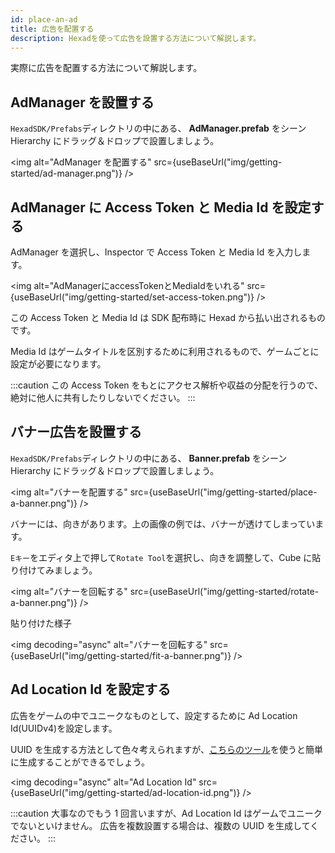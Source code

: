 ```yaml
---
id: place-an-ad
title: 広告を配置する
description: Hexadを使って広告を設置する方法について解説します。
---
```



実際に広告を配置する方法について解説します。

## AdManager を設置する

`HexadSDK/Prefabs`ディレクトリの中にある、 **AdManager.prefab** をシーン Hierarchy にドラッグ＆ドロップで設置しましょう。

<img
  alt="AdManager を配置する"
  src={useBaseUrl("img/getting-started/ad-manager.png")}
/>

## AdManager に Access Token と Media Id を設定する

AdManager を選択し、Inspector で Access Token と Media Id を入力します。

<img
  alt="AdManagerにaccessTokenとMediaIdをいれる"
  src={useBaseUrl("img/getting-started/set-access-token.png")}
/>

この Access Token と Media Id は SDK 配布時に Hexad から払い出されるものです。

Media Id はゲームタイトルを区別するために利用されるもので、ゲームごとに設定が必要になります。

:::caution
この Access Token をもとにアクセス解析や収益の分配を行うので、絶対に他人に共有したりしないでください。
:::

## バナー広告を設置する

`HexadSDK/Prefabs`ディレクトリの中にある、 **Banner.prefab** をシーン Hierarchy にドラッグ＆ドロップで設置しましょう。

<img
  alt="バナーを配置する"
  src={useBaseUrl("img/getting-started/place-a-banner.png")}
/>

バナーには、向きがあります。上の画像の例では、バナーが透けてしまっています。

`Eキー`をエディタ上で押して`Rotate Tool`を選択し、向きを調整して、Cube に貼り付けてみましょう。

<img
  alt="バナーを回転する"
  src={useBaseUrl("img/getting-started/rotate-a-banner.png")}
/>

貼り付けた様子

<img
  decoding="async"
  alt="バナーを回転する"
  src={useBaseUrl("img/getting-started/fit-a-banner.png")}
/>

## Ad Location Id を設定する

広告をゲームの中でユニークなものとして、設定するために Ad Location Id(UUIDv4)を設定します。

UUID を生成する方法として色々考えられますが、[こちらのツール](https://www.uuidgenerator.net/version4)を使うと簡単に生成することができるでしょう。

<img
  decoding="async"
  alt="Ad Location Id"
  src={useBaseUrl("img/getting-started/ad-location-id.png")}
/>

:::caution
大事なのでもう 1 回言いますが、Ad Location Id はゲームでユニークでないといけません。
広告を複数設置する場合は、複数の UUID を生成してください。
:::
